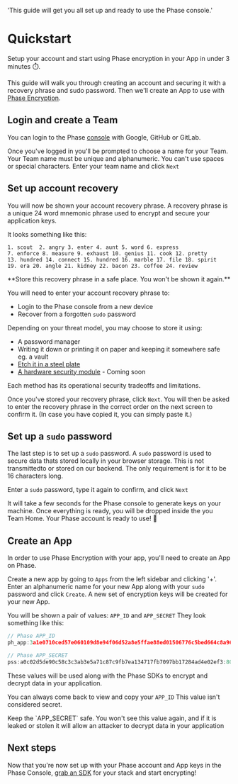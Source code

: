   'This guide will get you all set up and ready to use the Phase console.'

# Quickstart

Setup your account and start using Phase encryption in your App in under 3 minutes ⏱️.

This guide will walk you through creating an account and securing it with a recovery phrase and sudo password. Then we'll create an App to use with [Phase Encryption](/security/overview).

## Login and create a Team

You can login to the Phase <a href="https://console.phase.dev" target="_blank">console</a> with Google, GitHub or GitLab.

Once you've logged in you'll be prompted to choose a name for your Team. Your Team name must be unique and alphanumeric. You can't use spaces or special characters. Enter your team name and click `Next`

## Set up account recovery

You will now be shown your account recovery phrase. A recovery phrase is a unique 24 word mnemonic phrase used to encrypt and secure your application keys.

It looks something like this:

```
1. scout  2. angry 3. enter 4. aunt 5. word 6. express
7. enforce 8. measure 9. exhaust 10. genius 11. cook 12. pretty
13. hundred 14. connect 15. hundred 16. marble 17. file 18. spirit
19. era 20. angle 21. kidney 22. bacon 23. coffee 24. review
```

<Warning>
**Store this recovery phrase in a safe place. You won't be shown it again.**

You will need to enter your account recovery phrase to:

- Login to the Phase console from a new device
- Recover from a forgotten `sudo` password

Depending on your threat model, you may choose to store it using:

- A password manager
- Writing it down or printing it on paper and keeping it somewhere safe eg. a vault
- [Etch it in a steel plate](https://www.blockplate.com/products/blockplate-24)
- [A hardware security module](https://en.wikipedia.org/wiki/Hardware_security_module) - Coming soon

Each method has its operational security tradeoffs and limitations.

</Warning>

Once you've stored your recovery phrase, click `Next`. You will then be asked to enter the recovery phrase in the correct order on the next screen to confirm it. (In case you have copied it, you can simply paste it.)

## Set up a `sudo` password

The last step is to set up a `sudo` password. A `sudo` password is used to secure data thats stored locally in your browser storage. This is not transmittedto or stored on our backend. The only requirement is for it to be 16 characters long.

Enter a `sudo` password, type it again to confirm, and click `Next`

It will take a few seconds for the Phase console to generate keys on your machine. Once everything is ready, you will be dropped inside the you Team Home. Your Phase account is ready to use! 🎉

## Create an App

In order to use Phase Encryption with your app, you'll need to create an App on Phase.

Create a new app by going to `Apps` from the left sidebar and clicking '+'. Enter an alphanumeric name for your new App along with your `sudo` password and click `Create`. A new set of encryption keys will be created for your new App.

You will be shown a pair of values: `APP_ID` and `APP_SECRET`
They look something like this:

```js
// Phase APP_ID
ph_app:3a1e0710ced57e060109d8e94f06d52a8e5ffae88ed01506776c5bed664c8a96

// Phase APP_SECRET
pss:a0c02d5de90c58c3c3ab3e5a71c87c9fb7ea134717fb7097bb17284ad4e02ef3:801b342264bfea0c8f8f7058392b99989595059201bc011f6bf7ed813a2f84b05cb5af6aef32cd893ee0930f2904f1194cb912bb2452a5e54f83d588704dbec40037f798e8a4c56aad7d3f4f929f2733e8f:138b021783f08bfe7a4e2f536fc2e743e3ff9b966c9c3af60f427cb3932d647a
```

These values will be used along with the Phase SDKs to encrypt and decrypt data in your application.

You can always come back to view and copy your `APP_ID` This value isn't considered secret.

<Warning>
  Keep the `APP_SECRET` safe. You won't see this value again, and if it is
  leaked or stolen it will allow an attacker to decrypt data in your application
</Warning>

## Next steps

Now that you're now set up with your Phase account and App keys in the Phase Console, [grab an SDK](/sdks) for your stack and start encrypting!
